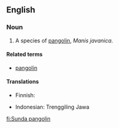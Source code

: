 {{wikipedia|pangolin}}
==English==

===Noun===
{{en-noun|sg=[[Sunda]] [[pangolin]]}}

# A species of [[pangolin]], ''Manis javanica''.

====Related terms====
*[[pangolin]]

====Translations====
{{trans-top|species}}
*Finnish: {{t-|fi|malaijanmuurahaiskäpy}}
{{trans-mid}}
*Indonesian: Trenggiling Jawa
{{trans-bottom}}

[[fi:Sunda pangolin]]
